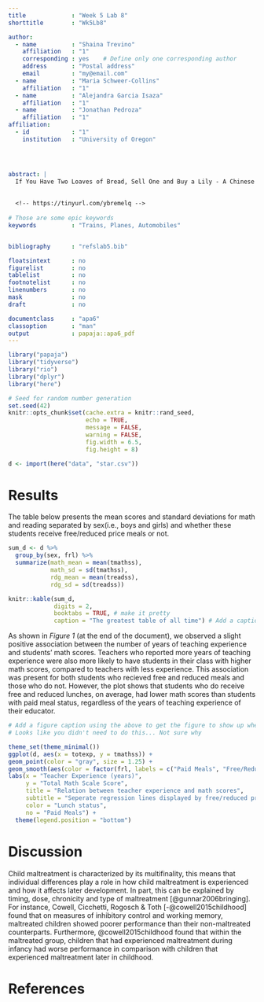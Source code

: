 ```yaml
---
title             : "Week 5 Lab 8"
shorttitle        : "Wk5Lb8"

author: 
  - name          : "Shaina Trevino"
    affiliation   : "1"
    corresponding : yes    # Define only one corresponding author
    address       : "Postal address"
    email         : "my@email.com"
  - name          : "Maria Schweer-Collins"
    affiliation   : "1"
  - name          : "Alejandra Garcia Isaza"
    affiliation   : "1"
  - name          : "Jonathan Pedroza"
    affiliation   : "1"
affiliation:
  - id            : "1"
    institution   : "University of Oregon"




abstract: |
  If You Have Two Loaves of Bread, Sell One and Buy a Lily - A Chinese Proverb
  
  
  <!-- https://tinyurl.com/ybremelq -->
  
# Those are some epic keywords
keywords          : "Trains, Planes, Automobiles"


bibliography      : "refslab5.bib"

floatsintext      : no
figurelist        : no
tablelist         : no
footnotelist      : no
linenumbers       : no
mask              : no
draft             : no

documentclass     : "apa6"
classoption       : "man"
output            : papaja::apa6_pdf
---
```


```r
library("papaja")
library("tidyverse")
library("rio")
library("dplyr")
library("here")

```

```r
# Seed for random number generation
set.seed(42)
knitr::opts_chunk$set(cache.extra = knitr::rand_seed,
                      echo = TRUE,
                      message = FALSE,
                      warning = FALSE,
                      fig.width = 6.5, 
                      fig.height = 8)
```

```r
d <- import(here("data", "star.csv"))
```


# Results
The table below presents the mean scores and standard deviations for math and reading separated by sex(i.e., boys and girls) and whether these students receive free/reduced price meals or not.

``` r

sum_d <- d %>% 
  group_by(sex, frl) %>% 
  summarize(math_mean = mean(tmathss),
            math_sd = sd(tmathss),
            rdg_mean = mean(treadss),
            rdg_sd = sd(treadss))

knitr::kable(sum_d, 
             digits = 2,
             booktabs = TRUE, # make it pretty
             caption = "The greatest table of all time") # Add a caption so it shows up where it should

```

As shown in *Figure 1* (at the end of the document), we observed a slight positive association between the number of years of teaching experience and students' math scores. Teachers who reported more years of teaching experience were also more likely to have students in their class with higher math scores, compared to teachers with less experience. This association was present for both students who recieved free and reduced meals and those who do not. However, the plot shows that students who do receive free and reduced lunches, on average, had lower math scores than students with paid meal status, regardless of the years of teaching experience of their educator. 

```r
# Add a figure caption using the above to get the figure to show up where it should
# Looks like you didn't need to do this... Not sure why

theme_set(theme_minimal())
ggplot(d, aes(x = totexp, y = tmathss)) +
geom_point(color = "gray", size = 1.25) +
geom_smooth(aes(color = factor(frl, labels = c("Paid Meals", "Free/Reduced Price Meals"))), method = "lm") +
labs(x = "Teacher Experience (years)",
     y = "Total Math Scale Score",
     title = "Relation between teacher experience and math scores",
     subtitle = "Seperate regression lines displayed by free/reduced price lunch status",
     color = "Lunch status",
     no = "Paid Meals") +
  theme(legend.position = "bottom")
```


# Discussion

Child maltreatment is characterized by its multifinality, this means that individual differences play a role in how child maltreatment is experienced and how it affects later development. In part, this can be explained by timing, dose, chronicity and type of maltreatment [@gunnar2006bringing]. For instance, Cowell, Cicchetti, Rogosch & Toth [-@cowell2015childhood] found that on measures of inhibitory control and working memory, maltreated children showed poorer performance than their non-maltreated counterparts. Furthermore, @cowell2015childhood found that within the maltreated group, children that had experienced maltreatment during infancy had worse performance in comparison with children that experienced maltreatment later in childhood. 


<!-- This all looks super great! Well done everybody! -->

\newpage

# References






\begingroup
\setlength{\parindent}{-0.5in}
\setlength{\leftskip}{0.5in}

<div id = "refs"></div>
\endgroup
